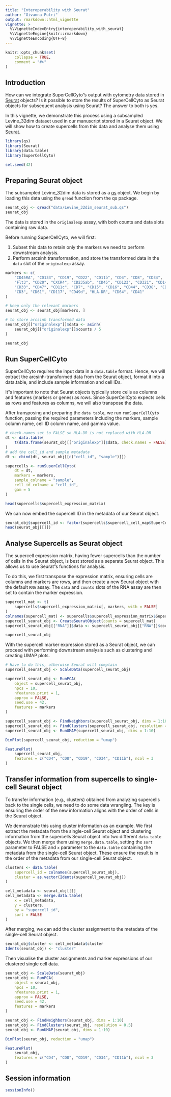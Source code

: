 ```yaml
---
title: "Interoperability with Seurat"
author: "Givanna Putri"
output: rmarkdown::html_vignette
vignette: >
  %\VignetteIndexEntry{interoperability_with_seurat}
  %\VignetteEngine{knitr::rmarkdown}
  %\VignetteEncoding{UTF-8}
---
```


```r
knitr::opts_chunk$set(
    collapse = TRUE,
    comment = "#>"
)
```

## Introduction

How can we integrate SuperCellCyto"s output with cytometry data stored in 
[Seurat](https://satijalab.org/seurat/) objects?
Is it possible to store the results of SuperCellCyto as Seurat objects 
for subsequent analysis using Seurat?
The answer to both is yes.

In this vignette, we demonstrate this process using a subsampled 
Levine_32dim dataset used in our manuscript stored in a Seurat object.
We will show how to create supercells from this data and analyse them 
using [Seurat](https://satijalab.org/seurat/).

```r
library(qs)
library(Seurat)
library(data.table)
library(SuperCellCyto)

set.seed(42)
```

## Preparing Seurat object

The subsampled Levine_32dim data is stored as a 
[qs](https://cran.r-project.org/web/packages/qs/index.html) object.
We begin by loading this data using the `qread` function from the qs package.


```r
seurat_obj <- qread("data/Levine_32dim_seurat_sub.qs")
seurat_obj
```
The data is stored in the `originalexp` assay, with both counts and data 
slots containing raw data.

Before running SuperCellCyto, we will first:

1. Subset this data to retain only the markers we need to perform 
downstream analysis.
2. Perform arcsinh transformation, and store the transformed data in 
the `data` slot of the `originalexp` assay.

```r
markers <- c(
    "CD45RA", "CD133", "CD19", "CD22", "CD11b", "CD4", "CD8", "CD34",
    "Flt3", "CD20", "CXCR4", "CD235ab", "CD45", "CD123", "CD321", "CD14",
    "CD33", "CD47", "CD11c", "CD7", "CD15", "CD16", "CD44", "CD38", "CD13",
    "CD3", "CD61", "CD117", "CD49d", "HLA-DR", "CD64", "CD41"
)

# keep only the relevant markers
seurat_obj <- seurat_obj[markers, ]

# to store arcsinh transformed data
seurat_obj[["originalexp"]]$data <- asinh(
    seurat_obj[["originalexp"]]$counts / 5
)

seurat_obj
```

## Run SuperCellCyto

SuperCellCyto requires the input data in a `data.table` format.
Hence, we will extract the arcsinh-transformed data from the Seurat object,
format it into a data.table, and include sample information and cell IDs.

It"s important to note that Seurat objects typically store cells as 
columns and features (markers or genes) as rows.
Since SuperCellCyto expects cells as rows and features as columns, 
we will also transpose the data.

After transposing and preparing the `data table`, we run 
`runSuperCellCyto` function, passing the required parameters including 
the markers, sample column name, cell ID column name, and gamma value.

```r
# check.names set to FALSE so HLA-DR is not replaced with HLA.DR
dt <- data.table(
    t(data.frame(seurat_obj[["originalexp"]]$data, check.names = FALSE))
)
# add the cell_id and sample metadata
dt <- cbind(dt, seurat_obj[[c("cell_id", "sample")]])

supercells <- runSuperCellCyto(
    dt = dt,
    markers = markers,
    sample_colname = "sample",
    cell_id_colname = "cell_id",
    gam = 5
)

head(supercells$supercell_expression_matrix)
```

We can now embed the supercell ID in the metadata of our Seurat object.

```r
seurat_obj$supercell_id <- factor(supercells$supercell_cell_map$SuperCellID)
head(seurat_obj[[]])
```

## Analyse Supercells as Seurat object

The supercell expression matrix, having fewer supercells than the number 
of cells in the Seurat object, is best stored as a separate Seurat object.
This allows us to use Seurat"s functions for analysis.

To do this, we first transpose the expression matrix, ensuring cells are 
columns and markers are rows, and then create a new Seurat object with 
the default `RNA` assay.
The `data` and `counts` slots of the RNA assay are then set to contain the 
marker expression.

```r
supercell_mat <- t(
    supercells$supercell_expression_matrix[, markers, with = FALSE]
)
colnames(supercell_mat) <- supercells$supercell_expression_matrix$SuperCellId
supercell_seurat_obj <- CreateSeuratObject(counts = supercell_mat)
supercell_seurat_obj[["RNA"]]$data <- supercell_seurat_obj[["RNA"]]$counts

supercell_seurat_obj
```
With the supercell marker expression stored as a Seurat object, we can 
proceed with performing downstream analysis such as clustering and creating 
UMAP plots.

```r
# Have to do this, otherwise Seurat will complain
supercell_seurat_obj <- ScaleData(supercell_seurat_obj)

supercell_seurat_obj <- RunPCA(
    object = supercell_seurat_obj,
    npcs = 10,
    nfeatures.print = 1,
    approx = FALSE,
    seed.use = 42,
    features = markers
)

supercell_seurat_obj <- FindNeighbors(supercell_seurat_obj, dims = 1:10)
supercell_seurat_obj <- FindClusters(supercell_seurat_obj, resolution = 0.5)
supercell_seurat_obj <- RunUMAP(supercell_seurat_obj, dims = 1:10)

DimPlot(supercell_seurat_obj, reduction = "umap")
```

```r
FeaturePlot(
    supercell_seurat_obj,
    features = c("CD4", "CD8", "CD19", "CD34", "CD11b"), ncol = 3
)
```

## Transfer information from supercells to single-cell Seurat object

To transfer information (e.g., clusters) obtained from analyzing supercells 
back to the single cells, we need to do some data wrangling.
The key is ensuring the order of the new information aligns with the order of 
cells in the Seurat object.

We demonstrate this using cluster information as an example.
We first extract the metadata from the single-cell Seurat object and 
clustering information from the supercells Seurat object into two different 
`data.table` objects.
We then merge them using `merge.data.table`, setting the `sort` parameter 
to FALSE and `x` parameter to the `data.table` containing the metadata from 
the single-cell Seurat object.
These ensure the result is in the order of the metadata from our single-cell 
Seurat object.

```r
clusters <- data.table(
    supercell_id = colnames(supercell_seurat_obj),
    cluster = as.vector(Idents(supercell_seurat_obj))
)

cell_metadata <- seurat_obj[[]]
cell_metadata <- merge.data.table(
    x = cell_metadata,
    y = clusters,
    by = "supercell_id",
    sort = FALSE
)
```

After merging, we can add the cluster assignment to the metadata of the 
single-cell Seurat object.

```r
seurat_obj$cluster <- cell_metadata$cluster
Idents(seurat_obj) <- "cluster"
```

Then visualise the cluster assignments and marker expressions of our clustered 
single cell data.

```r
seurat_obj <- ScaleData(seurat_obj)
seurat_obj <- RunPCA(
    object = seurat_obj,
    npcs = 10,
    nfeatures.print = 1,
    approx = FALSE,
    seed.use = 42,
    features = markers
)

seurat_obj <- FindNeighbors(seurat_obj, dims = 1:10)
seurat_obj <- FindClusters(seurat_obj, resolution = 0.5)
seurat_obj <- RunUMAP(seurat_obj, dims = 1:10)

DimPlot(seurat_obj, reduction = "umap")

```

```r
FeaturePlot(
    seurat_obj,
    features = c("CD4", "CD8", "CD19", "CD34", "CD11b"), ncol = 3
)
```


## Session information

```r
sessionInfo()
```